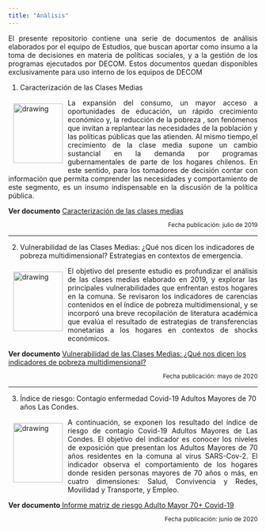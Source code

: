 ```yaml
---
title: "Análisis"
---
```


<p align="justify"> El presente repositorio contiene una serie de documentos de análisis elaborados por el equipo de Estudios, que buscan aportar como insumo a la toma de decisiones en materia de políticas sociales, y a la gestión de los programas ejecutados por DECOM. Estos documentos quedan disponibles exclusivamente para uso interno de los equipos de DECOM</p>

1. Caracterización de las Clases Medias

<img style="float:left; margin:10px;" src="/Users/fevegag/OneDrive/Desarrollo website estudios/EstudiosDecom.git.io/images/analisis.png" alt="drawing" width="100" height="120"/><p align="justify"> La expansión del consumo, un mayor acceso a oportunidades de educación, un rápido crecimiento económico y, la reducción de la pobreza , son fenómenos que invitan a replantear las necesidades de la población y las políticas públicas que las atienden. 
Al mismo tiempo,el crecimiento de la clase media supone un cambio sustancial en la demanda por programas gubernamentales de parte de los hogares chilenos. En este sentido, para los tomadores de decisión contar con información que permita comprender las necesidades y comportamiento de este segmento, es un insumo indispensable en la discusión de la política pública.</p><b>Ver documento</b> <a href="">Caracterización de las clases medias</a>
<p align = "right" style="font-size:12px">Fecha publicación: julio de 2019</p>

---

<p align="justify">
2. Vulnerabilidad de las Clases Medias: ¿Qué nos dicen los indicadores de pobreza multidimensional? Estrategias en contextos de emergencia.</p>

<img style="float:left; margin:10px;" src="/Users/fevegag/OneDrive/Desarrollo website estudios/EstudiosDecom.git.io/images/analisis.png" alt="drawing" width="100" height="120"/><p align="justify">El objetivo del presente estudio es profundizar el análisis de las clases medias elaborado en 2019, y explorar las principales vulnerabilidades que enfrentan estos hogares en la comuna. Se revisaron los indicadores de carencias contenidos en el índice de pobreza multidimensional, y se incorporó una breve recopilación de literatura académica que evalúa el resultado de estrategias de transferencias monetarias a los hogares en contextos de shocks económicos.</p><b>Ver documento</b> <a href="https://lascondescl.sharepoint.com/:b:/s/DECOMCloud/Ecg6UGFXrbZHtpGUAm5UISsBo_LPdC9oNBShw0xIDtBMcQ?e=02POQW">Vulnerabilidad de las Clases Medias: ¿Qué nos dicen los indicadores de pobreza multidimensional?</a>
<p align = "right" style="font-size:12px">Fecha publicación: mayo de 2020</p>

---

3. Índice de riesgo: Contagio enfermedad Covid-19 Adultos Mayores de 70 años Las Condes. 

<img style="float:left; margin:10px;" src="/Users/fevegag/OneDrive/Desarrollo website estudios/EstudiosDecom.git.io/images/analisis.png" alt="drawing" width="100" height="120"/><p align="justify">A continuación, se exponen los resultado del índice de riesgo de contagio Covid-19 Adultos Mayores de Las Condes. El objetivo del indicador es conocer los niveles de exposición que presentan los Adultos Mayores de 70 años residentes en la comuna al virus SARS-Cov-2. El indicador observa el comportamiento de los hogares donde residen personas mayores de 70 años o más, en cuatro dimensiones: Salud, Convivencia y Redes, Movilidad y Transporte, y Empleo.</p><b>Ver documento</b><a href="https://lascondescl.sharepoint.com/:b:/s/DECOMCloud/EZOkZmA_YLlCunRi9jJAfZQBqhUVyeRkGdPYRmqZS0Risw?e=uaF5E4"> Informe matriz de riesgo Adulto Mayor 70+ Covid-19</a>
<p align = "right" style="font-size:12px">Fecha publicación: junio de 2020</p>








